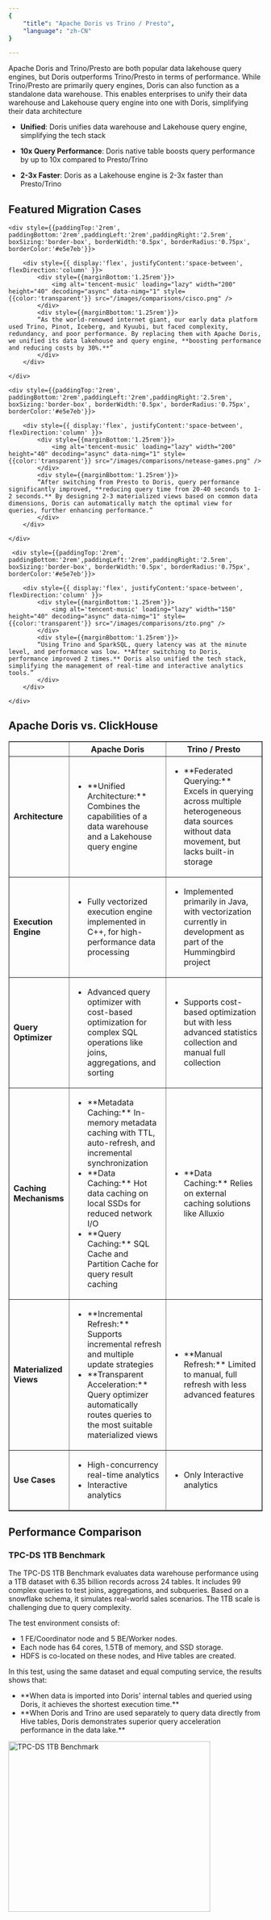 ```yaml
---
{
    "title": "Apache Doris vs Trino / Presto",
    "language": "zh-CN"
}

---
```


Apache Doris and Trino/Presto are both popular data lakehouse query engines, but Doris outperforms Trino/Presto in terms of performance. While Trino/Presto are primarily query engines, Doris can also function as a standalone data warehouse. This enables enterprises to unify their data warehouse and Lakehouse query engine into one with Doris, simplifying their data architecture

- **Unified**: Doris unifies data warehouse and Lakehouse query engine, simplifying the tech stack

- **10x Query Performance**: Doris native table boosts query performance by up to 10x compared to Presto/Trino

- **2-3x Faster**: Doris as a Lakehouse engine is 2-3x faster than Presto/Trino


## Featured Migration Cases

<div style={{ display:'flex', justifyContent:'space-between' }}>

    <div style={{paddingTop:'2rem', paddingBottom:'2rem',paddingLeft:'2rem',paddingRight:'2.5rem', boxSizing:'border-box', borderWidth:'0.5px', borderRadius:'0.75px', borderColor:'#e5e7eb'}}>
    
        <div style={{ display:'flex', justifyContent:'space-between', flexDirection:'column' }}>
            <div style={{marginBottom:'1.25rem'}}>
                <img alt='tencent-music' loading="lazy" width="200" height="40" decoding="async" data-nimg="1" style={{color:'transparent'}} src="/images/comparisons/cisco.png" />
            </div>
            <div style={{marginBbottom:'1.25rem'}}>
            “As the world-renowed internet giant, our early data platform used Trino, Pinot, Iceberg, and Kyuubi, but faced complexity, redundancy, and poor performance. By replacing them with Apache Doris, we unified its data lakehouse and query engine, **boosting performance and reducing costs by 30%.**”
            </div>
        </div>
    
    </div>

    <div style={{paddingTop:'2rem', paddingBottom:'2rem',paddingLeft:'2rem',paddingRight:'2.5rem', boxSizing:'border-box', borderWidth:'0.5px', borderRadius:'0.75px', borderColor:'#e5e7eb'}}>
    
        <div style={{ display:'flex', justifyContent:'space-between', flexDirection:'column' }}>
            <div style={{marginBottom:'1.25rem'}}>
                <img alt='tencent-music' loading="lazy" width="200" height="40" decoding="async" data-nimg="1" style={{color:'transparent'}} src="/images/comparisons/netease-games.png" />
            </div>
            <div style={{marginBbottom:'1.25rem'}}>
            “After switching from Presto to Doris, query performance significantly improved, **reducing query time from 20-40 seconds to 1-2 seconds.** By designing 2-3 materialized views based on common data dimensions, Doris can automatically match the optimal view for queries, further enhancing performance.”
            </div>
        </div>
    
    </div>

     <div style={{paddingTop:'2rem', paddingBottom:'2rem',paddingLeft:'2rem',paddingRight:'2.5rem', boxSizing:'border-box', borderWidth:'0.5px', borderRadius:'0.75px', borderColor:'#e5e7eb'}}>
    
        <div style={{ display:'flex', justifyContent:'space-between', flexDirection:'column' }}>
            <div style={{marginBottom:'1.25rem'}}>
                <img alt='tencent-music' loading="lazy" width="150" height="40" decoding="async" data-nimg="1" style={{color:'transparent'}} src="/images/comparisons/zto.png" />
            </div>
            <div style={{marginBbottom:'1.25rem'}}>
            “Using Trino and SparkSQL, query latency was at the minute level, and performance was low. **After switching to Doris, performance improved 2 times.** Doris also unified the tech stack, simplifying the management of real-time and interactive analytics tools.”
            </div>            
        </div>
    
    </div>

</div> 


## Apache Doris vs. ClickHouse


<table border="1">
    <thead>
        <tr>
            <th></th>
            <th>Apache Doris</th>
            <th>Trino / Presto</th>
        </tr>
    </thead>
    <tbody>
    <tr>
        <td><strong>Architecture</strong></td>
        <td>
        <ul>
            <li style={{fontSize:'14px'}}>**Unified Architecture:** Combines the capabilities of a data warehouse and a Lakehouse query engine</li>
        </ul>
        </td>
        <td>
        <ul>
            <li style={{fontSize:'14px'}}>**Federated Querying:** Excels in querying across multiple heterogeneous data sources without data movement, but lacks built-in storage</li>
        </ul>
        </td>
    </tr>
      <tr>
        <td><strong>Execution Engine</strong></td>
        <td>
         <ul>
            <li style={{fontSize:'14px'}}>Fully vectorized execution engine implemented in C++, for high-performance data processing</li>
        </ul>
        </td>
        <td>
        <ul>
            <li style={{fontSize:'14px'}}>Implemented primarily in Java, with vectorization currently in development as part of the Hummingbird project</li>
        </ul>
        </td>
    </tr>
    <tr>
        <td><strong>Query Optimizer</strong></td>
        <td>
        <ul>
            <li style={{fontSize:'14px'}}>Advanced query optimizer with cost-based optimization for complex SQL operations like joins, aggregations, and sorting</li>
        </ul>
        </td>
        <td>
        <ul>
            <li style={{fontSize:'14px'}}>Supports cost-based optimization but with less advanced statistics collection and manual full collection</li>
        </ul>
        </td>
    </tr>
    <tr>
        <td><strong>Caching Mechanisms</strong></td>
        <td>
         <ul>
            <li style={{fontSize:'14px'}}>**Metadata Caching:** In-memory metadata caching with TTL, auto-refresh, and incremental synchronization</li>
            <li style={{fontSize:'14px'}}>**Data Caching:** Hot data caching on local SSDs for reduced network I/O</li>
            <li style={{fontSize:'14px'}}>**Query Caching:** SQL Cache and Partition Cache for query result caching</li>
        </ul>
        </td>
        <td>
        <ul>
            <li style={{fontSize:'14px'}}>**Data Caching:** Relies on external caching solutions like Alluxio</li>
        </ul>
        </td>
    </tr>
    <tr>
        <td><strong>Materialized Views</strong></td>
        <td>
        <ul>
            <li style={{fontSize:'14px'}}>**Incremental Refresh:** Supports incremental refresh and multiple update strategies</li>
            <li style={{fontSize:'14px'}}>**Transparent Acceleration:** Query optimizer automatically routes queries to the most suitable materialized views</li>
        </ul>
        </td>
        <td>
          <ul>
            <li style={{fontSize:'14px'}}>**Manual Refresh:** Limited to manual, full refresh with less advanced features</li>
        </ul>
        </td>
    </tr>
    <tr>
        <td><strong>Use Cases</strong></td>
        <td>
        <ul>
            <li style={{fontSize:'14px'}}>High-concurrency real-time analytics</li>
            <li style={{fontSize:'14px'}}>Interactive analytics</li>
        </ul>
        </td>
        <td>
          <ul>
            <li style={{fontSize:'14px'}}>Only Interactive analytics</li>
        </ul>
        </td>
    </tr>
    </tbody>
</table>

## Performance Comparison

### TPC-DS 1TB Benchmark


<div style={{ display:'flex', justifyContent:'space-between', flexDirection:'column', paddingTop:'0.5rem',paddingBottom:'0.5rem'}}>
    <div style={{marginRight:'2rem'}}>
        <p>The TPC-DS 1TB Benchmark evaluates data warehouse performance using a 1TB dataset with 6.35 billion records across 24 tables. It includes 99 complex queries to test joins, aggregations, and subqueries. Based on a snowflake schema, it simulates real-world sales scenarios. The 1TB scale is challenging due to query complexity.</p>
        <p>The test environment consists of:</p>
        <ul>
            <li>1 FE/Coordinator node and 5 BE/Worker nodes.</li>
            <li>Each node has 64 cores, 1.5TB of memory, and SSD storage.</li>
            <li>HDFS is co-located on these nodes, and Hive tables are created.</li>
        </ul>
        <p>In this test, using the same dataset and equal computing service, the results shows that:</p>
        <ul>
            <li>**When data is imported into Doris' internal tables and queried using Doris, it achieves the shortest execution time.**</li>
            <li>**When Doris and Trino are used separately to query data directly from Hive tables, Doris demonstrates superior query acceleration performance in the data lake.**</li>
        </ul>
    </div>
    <div>
        <img alt="TPC-DS 1TB  Benchmark" loading="lazy" width="400" height="338" decoding="async" data-nimg="1" src="/images/comparisons/tpc-ds-1tb-trino.png" style={{color: 'transparent', marginTop:0}} />
    </div>
</div>

